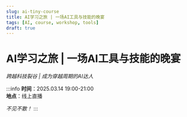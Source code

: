 ```yaml
---
slug: ai-tiny-course
title: AI学习之旅 | 一场AI工具与技能的晚宴
tags: [AI, course, workshop, tools]
draft: true
---
```



# AI学习之旅 | 一场AI工具与技能的晚宴

*跨越科技裂谷 | 成为穿越周期的AI达人*

<!-- truncate -->
<div style={{ textAlign: 'center', marginBottom: '2rem' }}>
  <PosterSvg 
    style={{
      maxWidth: '100%',
      height: 'auto',
      borderRadius: '8px',
      boxShadow: '0 4px 8px rgba(0,0,0,0.2)'
    }}
  />
</div>

:::info
**时间**：2025.03.14 19:00-21:00  
**地点**：线上直播

*不见不散！*
:::


